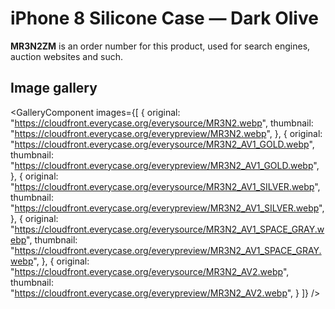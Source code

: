 
# iPhone 8 Silicone Case — Dark Olive

<Callout type='info' emoji='👉🏻'>**MR3N2ZM** is an order number for this product, used for search engines, auction websites and such.</Callout>

## Image gallery

<GalleryComponent
    images={[
      {
        original: "https://cloudfront.everycase.org/everysource/MR3N2.webp",
        thumbnail: "https://cloudfront.everycase.org/everypreview/MR3N2.webp",
      },
      {
        original: "https://cloudfront.everycase.org/everysource/MR3N2_AV1_GOLD.webp",
        thumbnail: "https://cloudfront.everycase.org/everypreview/MR3N2_AV1_GOLD.webp",
      },
      {
        original: "https://cloudfront.everycase.org/everysource/MR3N2_AV1_SILVER.webp",
        thumbnail: "https://cloudfront.everycase.org/everypreview/MR3N2_AV1_SILVER.webp",
      },
      {
        original: "https://cloudfront.everycase.org/everysource/MR3N2_AV1_SPACE_GRAY.webp",
        thumbnail: "https://cloudfront.everycase.org/everypreview/MR3N2_AV1_SPACE_GRAY.webp",
      },
      {
        original: "https://cloudfront.everycase.org/everysource/MR3N2_AV2.webp",
        thumbnail: "https://cloudfront.everycase.org/everypreview/MR3N2_AV2.webp",
      }
    ]}
  />
